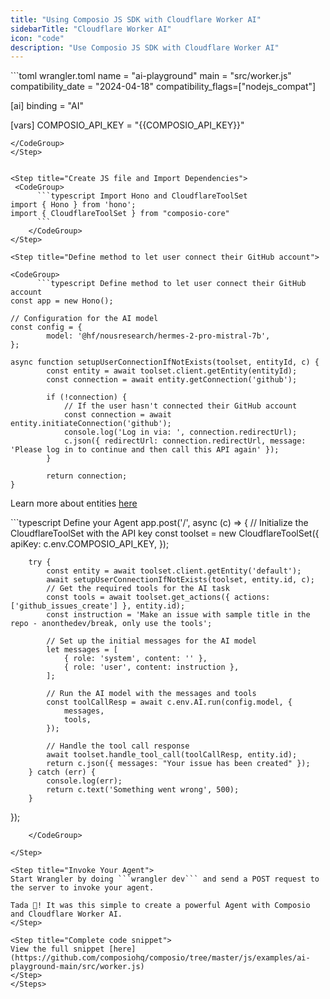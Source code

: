 ```yaml
---
title: "Using Composio JS SDK with Cloudflare Worker AI"
sidebarTitle: "Cloudflare Worker AI"
icon: "code"
description: "Use Composio JS SDK with Cloudflare Worker AI"
---
```


<Steps>

<Step title="Setup wrangler in wrangler.toml file">
<CodeGroup>
    ```toml wrangler.toml
name = "ai-playground"
main = "src/worker.js"
compatibility_date = "2024-04-18"
compatibility_flags=["nodejs_compat"]

[ai]
binding = "AI"

[vars]
COMPOSIO_API_KEY = "{{COMPOSIO_API_KEY}}"
```
</CodeGroup>
</Step>


<Step title="Create JS file and Import Dependencies">
 <CodeGroup>
      ```typescript Import Hono and CloudflareToolSet
import { Hono } from 'hono';
import { CloudflareToolSet } from "composio-core"
      ```
    </CodeGroup>
</Step>

<Step title="Define method to let user connect their GitHub account">

<CodeGroup>
      ```typescript Define method to let user connect their GitHub account
const app = new Hono();

// Configuration for the AI model
const config = {
        model: '@hf/nousresearch/hermes-2-pro-mistral-7b',
};

async function setupUserConnectionIfNotExists(toolset, entityId, c) {
        const entity = await toolset.client.getEntity(entityId);
        const connection = await entity.getConnection('github');

        if (!connection) {
            // If the user hasn't connected their GitHub account
            const connection = await entity.initiateConnection('github');
            console.log('Log in via: ', connection.redirectUrl);
            c.json({ redirectUrl: connection.redirectUrl, message: 'Please log in to continue and then call this API again' });
        }

        return connection;
}
```
</CodeGroup>

Learn more about entities [here](introduction/foundations/components/entity/entity-guide)

</Step>

<Step title="Setup Agent with Cloudflare Worker AI">

<CodeGroup>
      ```typescript Define your Agent
app.post('/', async (c) => {
        // Initialize the CloudflareToolSet with the API key
        const toolset = new CloudflareToolSet({
            apiKey: c.env.COMPOSIO_API_KEY,
        });

        try {
            const entity = await toolset.client.getEntity('default');
            await setupUserConnectionIfNotExists(toolset, entity.id, c);
            // Get the required tools for the AI task
            const tools = await toolset.get_actions({ actions: ['github_issues_create'] }, entity.id);
            const instruction = 'Make an issue with sample title in the repo - anonthedev/break, only use the tools';

            // Set up the initial messages for the AI model
            let messages = [
                { role: 'system', content: '' },
                { role: 'user', content: instruction },
            ];

            // Run the AI model with the messages and tools
            const toolCallResp = await c.env.AI.run(config.model, {
                messages,
                tools,
            });

            // Handle the tool call response
            await toolset.handle_tool_call(toolCallResp, entity.id);
            return c.json({ messages: "Your issue has been created" });
        } catch (err) {
            console.log(err);
            return c.text('Something went wrong', 500);
        }
});
```
    </CodeGroup>

</Step>

<Step title="Invoke Your Agent">
Start Wrangler by doing ```wrangler dev``` and send a POST request to the server to invoke your agent.

Tada 🎉! It was this simple to create a powerful Agent with Composio and Cloudflare Worker AI.
</Step>

<Step title="Complete code snippet">
View the full snippet [here](https://github.com/composiohq/composio/tree/master/js/examples/ai-playground-main/src/worker.js)
</Step>
</Steps>